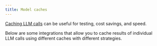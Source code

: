 ```yaml
---
title: Model caches
---
```


[Caching LLM calls](/oss/langchain/models#caching) can be useful for testing, cost savings, and speed.

Below are some integrations that allow you to cache results of individual LLM calls using different caches with different strategies.

<Columns cols={3}>
  <Card
    title="Azure Cosmos DB NoSQL Semantic Cache"
    icon="link"
    href="/oss/integrations/llm_caching/azure_cosmosdb_nosql"
    arrow="true"
    cta="View guide"
  >
  </Card>
</Columns>
